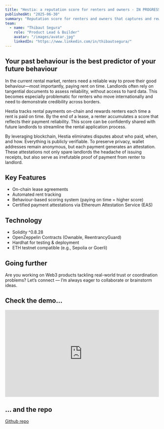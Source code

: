 ```yaml
---
title: "Hestia: a reputation score for renters and owners - IN PROGRESS "
publishedAt: "2025-06-30"
summary: "Reputation score for renters and owners that captures and rewards renters' good behaviours using blockchain."
team:
  - name: "Thibaut Segura"
    role: "Product Lead & Builder"
    avatar: "/images/avatar.jpg"
    linkedIn: "https://www.linkedin.com/in/thibautsegura/"
---
```


## Your past behaviour is the best predictor of your future behaviour
In the current rental market, renters need a reliable way to prove their good behaviour—most importantly, 
paying rent on time. Landlords often rely on tangential documents to assess reliability, without access to hard data. 
This becomes especially problematic for renters who move internationally and need to demonstrate credibility across borders.

Hestia tracks rental payments on-chain and rewards renters each time a rent is paid on time. 
By the end of a lease, a renter accumulates a score that reflects their payment reliability. 
This score can be confidently shared with future landlords to streamline the rental application process.

By leveraging blockchain, Hestia eliminates disputes about who paid, when, and how. Everything is publicly verifiable. 
To preserve privacy, wallet addresses remain anonymous, but each payment generates an attestation. 
These attestations not only spare landlords the headache of issuing receipts, but also serve as irrefutable proof of payment from renter to landlord.



## Key Features
- On-chain lease agreements
- Automated rent tracking
- Behaviour-based scoring system (paying on time = higher score)
- Certified payment attestations via Ethereum Attestation Service (EAS)

## Technology
- Solidity ^0.8.28
- OpenZeppelin Contracts (Ownable, ReentrancyGuard)
- Hardhat for testing & deployment
- ETH testnet compatible (e.g., Sepolia or Goerli)

## Going further
Are you working on Web3 products tackling real-world trust or coordination problems? 
Let’s connect — I’m always eager to collaborate or brainstorm ideas.

## Check the demo...

<div style="position: relative; padding-bottom: 56.25%; height: 0;"><iframe src="https://www.loom.com/embed/f2d10ec8a9c249f89304a005cead8e84?sid=4b1a952b-1f9f-4a25-ba3b-84dbb4ad75ad" frameborder="0" webkitallowfullscreen mozallowfullscreen allowfullscreen style="position: absolute; top: 0; left: 0; width: 100%; height: 100%;"></iframe></div>

## ... and the repo
[Github repo](https://github.com/toosolid2003/rental)
